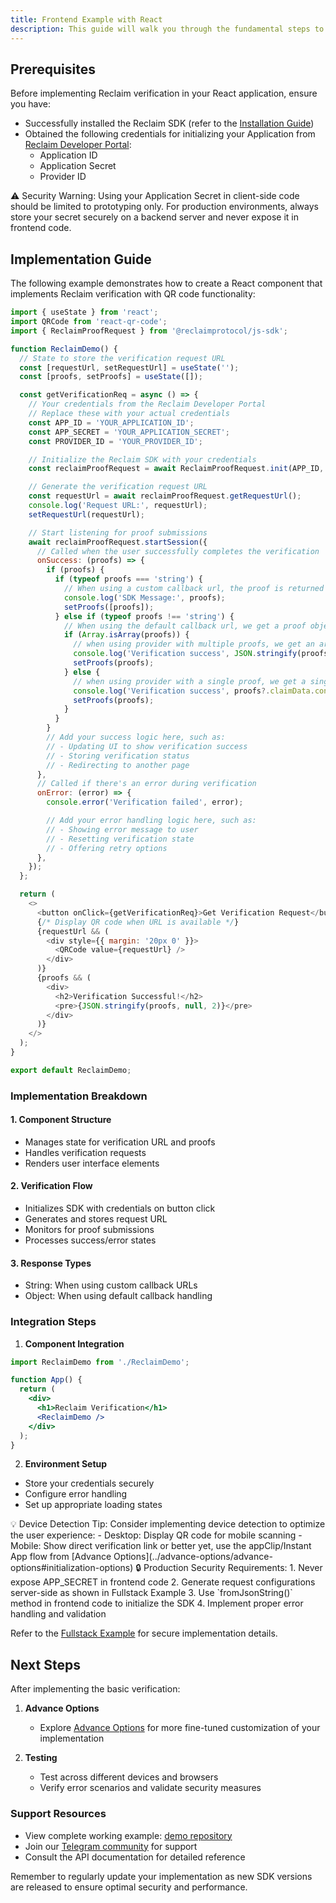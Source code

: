 ```yaml
---
title: Frontend Example with React
description: This guide will walk you through the fundamental steps to integrate Reclaim's proof verification system into your React application.
---
```


## Prerequisites

Before implementing Reclaim verification in your React application, ensure you have:

- Successfully installed the Reclaim SDK (refer to the [Installation Guide](./installation))
- Obtained the following credentials for initializing your Application from [Reclaim Developer Portal](https://dev.reclaimprotocol.org/):
  - Application ID
  - Application Secret
  - Provider ID

<Callout type="warning">
⚠️ Security Warning: Using your Application Secret in client-side code should be limited to prototyping only. For production environments, always store your secret securely on a backend server and never expose it in frontend code.
</Callout>

## Implementation Guide

The following example demonstrates how to create a React component that implements Reclaim verification with QR code functionality:

```javascript
import { useState } from 'react';
import QRCode from 'react-qr-code';
import { ReclaimProofRequest } from '@reclaimprotocol/js-sdk';

function ReclaimDemo() {
  // State to store the verification request URL
  const [requestUrl, setRequestUrl] = useState('');
  const [proofs, setProofs] = useState([]);

  const getVerificationReq = async () => {
    // Your credentials from the Reclaim Developer Portal
    // Replace these with your actual credentials
    const APP_ID = 'YOUR_APPLICATION_ID';
    const APP_SECRET = 'YOUR_APPLICATION_SECRET';
    const PROVIDER_ID = 'YOUR_PROVIDER_ID';

    // Initialize the Reclaim SDK with your credentials
    const reclaimProofRequest = await ReclaimProofRequest.init(APP_ID, APP_SECRET, PROVIDER_ID);

    // Generate the verification request URL
    const requestUrl = await reclaimProofRequest.getRequestUrl();
    console.log('Request URL:', requestUrl);
    setRequestUrl(requestUrl);

    // Start listening for proof submissions
    await reclaimProofRequest.startSession({
      // Called when the user successfully completes the verification
      onSuccess: (proofs) => {
        if (proofs) {
          if (typeof proofs === 'string') {
            // When using a custom callback url, the proof is returned to the callback url and we get a message instead of a proof
            console.log('SDK Message:', proofs);
            setProofs([proofs]);
          } else if (typeof proofs !== 'string') {
            // When using the default callback url, we get a proof object in the response
            if (Array.isArray(proofs)) {
              // when using provider with multiple proofs, we get an array of proofs
              console.log('Verification success', JSON.stringify(proofs.map(p => p.claimData.context)));
              setProofs(proofs);
            } else {
              // when using provider with a single proof, we get a single proof object
              console.log('Verification success', proofs?.claimData.context);
              setProofs(proofs);
            }
          }
        }
        // Add your success logic here, such as:
        // - Updating UI to show verification success
        // - Storing verification status
        // - Redirecting to another page
      },
      // Called if there's an error during verification
      onError: (error) => {
        console.error('Verification failed', error);

        // Add your error handling logic here, such as:
        // - Showing error message to user
        // - Resetting verification state
        // - Offering retry options
      },
    });
  };

  return (
    <>
      <button onClick={getVerificationReq}>Get Verification Request</button>
      {/* Display QR code when URL is available */}
      {requestUrl && (
        <div style={{ margin: '20px 0' }}>
          <QRCode value={requestUrl} />
        </div>
      )}
      {proofs && (
        <div>
          <h2>Verification Successful!</h2>
          <pre>{JSON.stringify(proofs, null, 2)}</pre>
        </div>
      )}
    </>
  );
}

export default ReclaimDemo;
```

### Implementation Breakdown

#### 1. Component Structure
- Manages state for verification URL and proofs
- Handles verification requests
- Renders user interface elements

#### 2. Verification Flow
- Initializes SDK with credentials on button click
- Generates and stores request URL
- Monitors for proof submissions
- Processes success/error states

#### 3. Response Types
- String: When using custom callback URLs
- Object: When using default callback handling

### Integration Steps

1. **Component Integration**
```jsx
import ReclaimDemo from './ReclaimDemo';

function App() {
  return (
    <div>
      <h1>Reclaim Verification</h1>
      <ReclaimDemo />
    </div>
  );
}
```

2. **Environment Setup**
- Store your credentials securely
- Configure error handling
- Set up appropriate loading states

<Callout type="info">
💡 Device Detection Tip: Consider implementing device detection to optimize the user experience:
- Desktop: Display QR code for mobile scanning
- Mobile: Show direct verification link or better yet, use the appClip/Instant App flow from [Advance Options](../advance-options/advance-options#initialization-options)
</Callout>

<Callout type="warning">
🔒 Production Security Requirements:
1. Never expose APP_SECRET in frontend code
2. Generate request configurations server-side as shown in Fullstack Example
3. Use `fromJsonString()` method in frontend code to initialize the SDK
4. Implement proper error handling and validation

Refer to the [Fullstack Example](./fullstack-example) for secure implementation details.
</Callout>

## Next Steps

After implementing the basic verification:

1. **Advance Options**
   - Explore [Advance Options](../advance-options/advance-options) for more fine-tuned customization of your implementation

2. **Testing**
   - Test across different devices and browsers
   - Verify error scenarios and validate security measures

### Support Resources

- View complete working example: [demo repository](https://gitlab.reclaimprotocol.org/starterpacks/demo-js-sdk)
- Join our [Telegram community](https://t.me/protocolreclaim) for support
- Consult the API documentation for detailed reference

Remember to regularly update your implementation as new SDK versions are released to ensure optimal security and performance.
